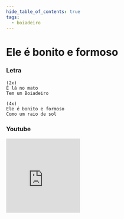 ```yaml
---
hide_table_of_contents: true
tags:
  - boiadeiro
---
```


# Ele é bonito e formoso

### Letra

```text
(2x)
Ê lá no mato
Tem um Boiadeiro

(4x)
Ele é bonito e formoso
Como um raio de sol
```

### Youtube

<iframe
  width="200"
  height="200"
  src="https://www.youtube.com/embed/BSYoHBmhDB0"
  title="YouTube video player"
  frameborder="0"
  allow="accelerometer; autoplay; clipboard-write; encrypted-media; gyroscope; picture-in-picture; web-share"
  referrerpolicy="strict-origin-when-cross-origin"
  allowfullscreen
></iframe>
